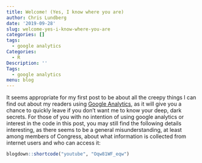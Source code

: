 ```yaml
---
title: Welcome! (Yes, I know where you are)
author: Chris Lundberg
date: '2019-09-28'
slug: welcome-yes-i-know-where-you-are
categories: []
tags: 
  - google analytics
Categories:
  - R
Description: ''
Tags:
  - google analytics
menu: blog
---
```


It seems appropriate for my first post to be about all the creepy things I can find out about my readers using [Google Analytics](https://analytics.google.com), as it will give you a chance to quickly leave if you don't want me to know your deep, dark secrets. For those of you with no intention of using google analytics or interest in the code in this post, you may still find the following details interesting, as there seems to be a general misunderstanding, at least among members of Congress, about what information is collected from internet users and who can access it:

```r
blogdown::shortcode("youtube", "Oqw81WF_eqw")
```